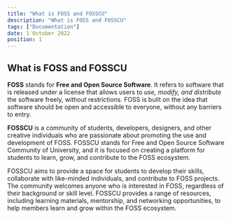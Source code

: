```yaml
---
title: "What is FOSS and FOSSCU"
description: "What is FOSS and FOSSCU"
tags: ["Documentation"]
date: 1 October 2022
position: 1
---
```


## What is FOSS and FOSSCU

**FOSS** stands for **Free and Open Source Software**. It refers to software that is released under a license that allows users to *use, modify, and distribute* the software freely, without restrictions. FOSS is built on the idea that software should be open and accessible to everyone, without any barriers to entry.

**FOSSCU** is a community of students, developers, designers, and other creative individuals who are passionate about promoting the use and development of FOSS. FOSSCU stands for Free and Open Source Software Community of University, and it is focused on creating a platform for students to learn, grow, and contribute to the FOSS ecosystem.

FOSSCU aims to provide a space for students to develop their skills, collaborate with like-minded individuals, and contribute to FOSS projects. The community welcomes anyone who is interested in FOSS, regardless of their background or skill level. FOSSCU provides a range of resources, including learning materials, mentorship, and networking opportunities, to help members learn and grow within the FOSS ecosystem.
